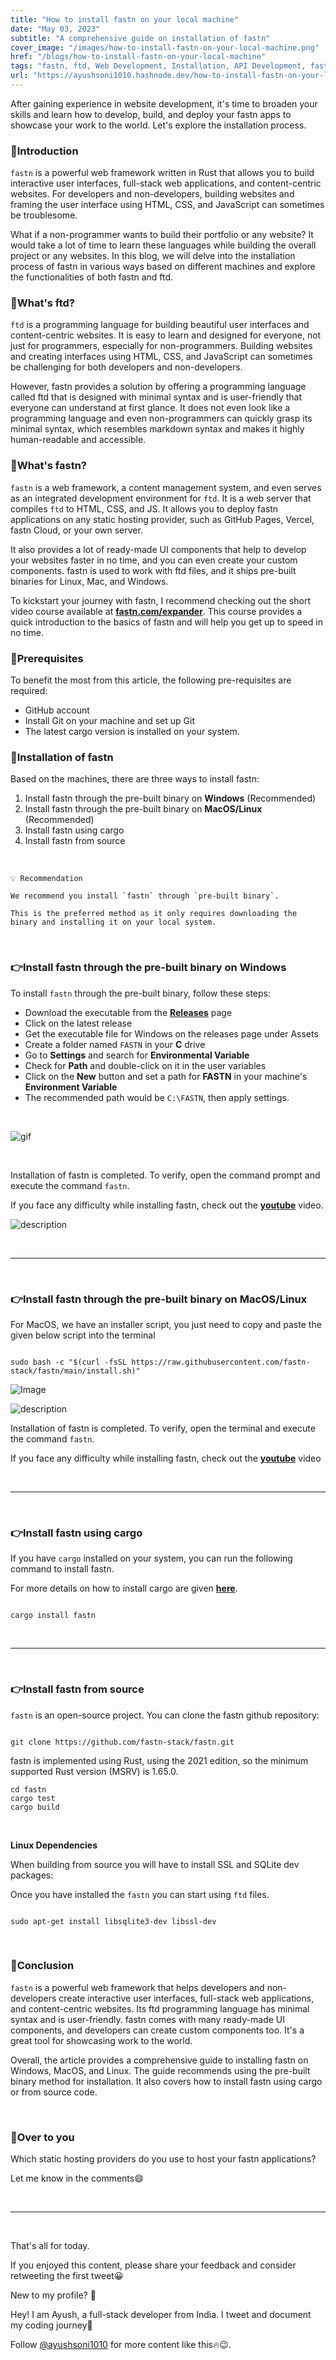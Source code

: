 ```yaml
---
title: "How to install fastn on your local machine"
date: "May 03, 2023"
subtitle: "A comprehensive guide on installation of fastn"
cover_image: "/images/how-to-install-fastn-on-your-local-machine.png"
href: "/blogs/how-to-install-fastn-on-your-local-machine"
tags: "fastn, ftd, Web Development, Installation, API Development, fastn framework, Programming language, Full Stack Development, Open Source, Rust, framwork, JavaScript, HTML, CSS, Vercel, GitHub Pages"
url: "https://ayushsoni1010.hashnode.dev/how-to-install-fastn-on-your-local-machine"
---
```


After gaining experience in website development, it's time to broaden your skills and learn how to develop, build, and deploy your fastn apps to showcase your work to the world. Let's explore the installation process.

### 📌Introduction

`fastn` is a powerful web framework written in Rust that allows you to build interactive user interfaces, full-stack web applications, and content-centric websites. For developers and non-developers, building websites and framing the user interface using HTML, CSS, and JavaScript can sometimes be troublesome.

What if a non-programmer wants to build their portfolio or any website? It would take a lot of time to learn these languages while building the overall project or any websites. In this blog, we will delve into the installation process of fastn in various ways based on different machines and explore the functionalities of both fastn and ftd.

### 📌What's ftd?

`ftd` is a programming language for building beautiful user interfaces and content-centric websites. It is easy to learn and designed for everyone, not just for programmers, especially for non-programmers. Building websites and creating interfaces using HTML, CSS, and JavaScript can sometimes be challenging for both developers and non-developers.

However, fastn provides a solution by offering a programming language called ftd that is designed with minimal syntax and is user-friendly that everyone can understand at first glance. It does not even look like a programming language and even non-programmers can quickly grasp its minimal syntax, which resembles markdown syntax and makes it highly human-readable and accessible.

### 📌What's fastn?

`fastn` is a web framework, a content management system, and even serves as an integrated development environment for `ftd`. It is a web server that compiles `ftd` to HTML, CSS, and JS. It allows you to deploy fastn applications on any static hosting provider, such as GitHub Pages, Vercel, fastn Cloud, or your own server.

It also provides a lot of ready-made UI components that help to develop your websites faster in no time, and you can even create your custom components. fastn is used to work with ftd files, and it ships pre-built binaries for Linux, Mac, and Windows.

To kickstart your journey with fastn, I recommend checking out the short video course available at **[fastn.com/expander](https://fastn.com/expander)**. This course provides a quick introduction to the basics of fastn and will help you get up to speed in no time.

### 📌Prerequisites

To benefit the most from this article, the following pre-requisites are required:

- GitHub account
- Install Git on your machine and set up Git
- The latest cargo version is installed on your system.

### 📌Installation of fastn

Based on the machines, there are three ways to install fastn:

1. Install fastn through the pre-built binary on **Windows** (Recommended)
2. Install fastn through the pre-built binary on **MacOS/Linux** (Recommended)
3. Install fastn using cargo
4. Install fastn from source

&nbsp;
&nbsp;

```
💡 Recommendation

We recommend you install `fastn` through `pre-built binary`.

This is the preferred method as it only requires downloading the binary and installing it on your local system.
```

&nbsp;
&nbsp;

### 👉Install fastn through the pre-built binary on **Windows**

To install `fastn` through the pre-built binary, follow these steps:

- Download the executable from the **[Releases](https://github.com/fastn-stack/fastn/releases)** page
- Click on the latest release
- Get the executable file for Windows on the releases page under Assets
- Create a folder named `FASTN` in your **C** drive
- Go to **Settings** and search for **Environmental Variable**
- Check for **Path** and double-click on it in the user variables
- Click on the **New** button and set a path for **FASTN** in your machine's **Environment Variable**
- The recommended path would be `C:\FASTN`, then apply settings.

&nbsp;
&nbsp;

![gif](https://fastn.com/-/fastn.io/images/setup/windows-fastn-installation.gif)

&nbsp;
&nbsp;

Installation of fastn is completed. To verify, open the command prompt and execute the command `fastn`.

If you face any difficulty while installing fastn, check out the **[youtube](https://youtu.be/lw-qVPCJgZs)** video.


![description](https://dev-to-uploads.s3.amazonaws.com/uploads/articles/dchwhwnej9pllpjxysl9.png)


&nbsp;
&nbsp;

---

&nbsp;
&nbsp;

### 👉Install fastn through the pre-built binary on MacOS/Linux

For MacOS, we have an installer script, you just need to copy and paste the given below script into the terminal

```

sudo bash -c "$(curl -fsSL https://raw.githubusercontent.com/fastn-stack/fastn/main/install.sh)"

```


![Image](https://dev-to-uploads.s3.amazonaws.com/uploads/articles/65mjgbmk4x258db13o2t.png)

![description](https://dev-to-uploads.s3.amazonaws.com/uploads/articles/i16h7i23cx390lyqn6gf.png)


Installation of fastn is completed. To verify, open the terminal and execute the command `fastn`. 

If you face any difficulty while installing fastn, check out the **[youtube](https://youtu.be/cWdivkyoOTA)** video

&nbsp;
&nbsp;

---

&nbsp;
&nbsp;

### 👉Install fastn using cargo

If you have `cargo` installed on your system, you can run the following command to install fastn.

For more details on how to install cargo are given [**here**](https://doc.rust-lang.org/cargo/getting-started/installation.html).

```

cargo install fastn

```

&nbsp;
&nbsp;

---

&nbsp;
&nbsp;

### 👉Install fastn from source

`fastn` is an open-source project. You can clone the fastn github repository:

```

git clone https://github.com/fastn-stack/fastn.git

```

fastn is implemented using Rust, using the 2021 edition, so the minimum supported Rust version (MSRV) is 1.65.0.

```
cd fastn
cargo test
cargo build
```

&nbsp;
&nbsp;

**Linux Dependencies**

When building from source you will have to install SSL and SQLite dev packages:

Once you have installed the `fastn` you can start using `ftd` files.

```

sudo apt-get install libsqlite3-dev libssl-dev

```

&nbsp;
&nbsp;

### 📌Conclusion

`fastn` is a powerful web framework that helps developers and non-developers create interactive user interfaces, full-stack web applications, and content-centric websites. Its ftd programming language has minimal syntax and is user-friendly. fastn comes with many ready-made UI components, and developers can create custom components too. It's a great tool for showcasing work to the world.

Overall, the article provides a comprehensive guide to installing fastn on Windows, MacOS, and Linux. The guide recommends using the pre-built binary method for installation. It also covers how to install fastn using cargo or from source code.

&nbsp;
&nbsp;

### 📌Over to you

Which static hosting providers do you use to host your fastn applications?

Let me know in the comments😄

&nbsp;
&nbsp;

---

&nbsp;
&nbsp;

That's all for today.

If you enjoyed this content, please share your feedback and consider retweeting the first tweet😀

New to my profile? 🎉

Hey! I am Ayush, a full-stack developer from India. I tweet and document my coding journey🌸

Follow [@ayushsoni1010](https://twitter.com/ayushsoni1010) for more content like this🔥😉.
